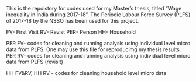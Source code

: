 This is the repoistory for codes used for my Master's thesis, titled "Wage inequality in India during 2017-18". The Periodic Labour Force Survey (PLFS) of 2017-18 by the NSSO has been used for this project.

FV- First Visit
RV- Revist
PER- Person
HH- Household

PER FV- codes for cleaning and running analysis using individual level micro data from PLFS. One may use this file for reproducimg my thesis results.
PER RV- codes for cleaning and running analysis using individual level micro data from PLFS (revisit)

HH FV&RV, HH RV - codes for cleaning household level micro data



